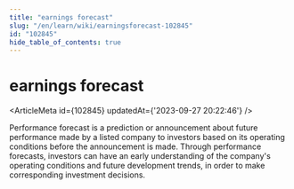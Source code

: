 ```yaml
---
title: "earnings forecast"
slug: "/en/learn/wiki/earningsforecast-102845"
id: "102845"
hide_table_of_contents: true
---
```



# earnings forecast

<ArticleMeta id={102845} updatedAt={'2023-09-27 20:22:46'} />
<div className='border-solid border-b border-t-0 my-4 border-[var(--ifm-color-gray-300)]' />

Performance forecast is a prediction or announcement about future performance made by a listed company to investors based on its operating conditions before the announcement is made. Through performance forecasts, investors can have an early understanding of the company's operating conditions and future development trends, in order to make corresponding investment decisions.
